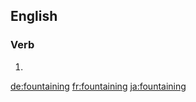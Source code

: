 ==English==

===Verb===
{{head|en}}

# {{present participle of|fountain|lang=en}}

[[de:fountaining]]
[[fr:fountaining]]
[[ja:fountaining]]